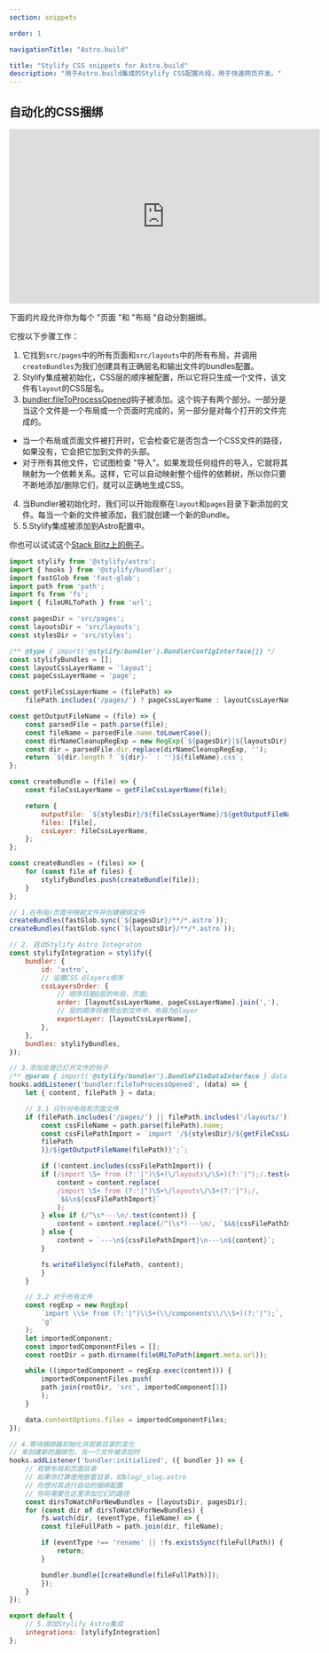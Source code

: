 ```yaml
---
section: snippets

order: 1

navigationTitle: "Astro.build"

title: "Stylify CSS snippets for Astro.build"
description: "用于Astro.build集成的Stylify CSS配置片段，用于快速网页开发。"
---
```


## 自动化的CSS捆绑

<iframe width="560" height="315" src="https://www.youtube-nocookie.com/embed/OYJn23w8fqI" loading="lazy" fetchpriority="low" class="width:100%" frameborder="0" allow="accelerometer; autoplay; clipboard-write; encrypted-media; gyroscope; picture-in-picture" allowfullscreen></iframe>

下面的片段允许你为每个 "页面 "和 "布局 "自动分割捆绑。

它按以下步骤工作：
1. 它找到`src/pages`中的所有页面和`src/layouts`中的所有布局，并调用`createBundles`为我们创建具有正确层名和输出文件的bundles配置。
2. Stylify集成被初始化，CSS层的顺序被配置，所以它将只生成一个文件，该文件有`layout`的CSS层名。
3. [bundler:fileToProcessOpened](/zh/docs/bundler#hooks)钩子被添加。这个钩子有两个部分。一部分是当这个文件是一个布局或一个页面时完成的，另一部分是对每个打开的文件完成的。
 - 当一个布局或页面文件被打开时，它会检查它是否包含一个CSS文件的路径，如果没有，它会把它加到文件的头部。
 - 对于所有其他文件，它试图检查 "导入"。如果发现任何组件的导入，它就将其映射为一个依赖关系。这样，它可以自动映射整个组件的依赖树，所以你只要不断地添加/删除它们，就可以正确地生成CSS。
4. 当Bundler被初始化时，我们可以开始观察在`layout`和`pages`目录下新添加的文件。每当一个新的文件被添加，我们就创建一个新的Bundle。
5. 5.Stylify集成被添加到Astro配置中。

你也可以试试这个[Stack Blitz上的例子](https://stackblitz.com/edit/stylify-astro-automated-bundles-example?file=src%2Fpages%2Findex.astro)。

```javascript
import stylify from '@stylify/astro';
import { hooks } from '@stylify/bundler';
import fastGlob from 'fast-glob';
import path from 'path';
import fs from 'fs';
import { fileURLToPath } from 'url';

const pagesDir = 'src/pages';
const layoutsDir = 'src/layouts';
const stylesDir = 'src/styles';

/** @type { import('@stylify/bundler').BundlerConfigInterface[]} */
const stylifyBundles = [];
const layoutCssLayerName = 'layout';
const pageCssLayerName = 'page';

const getFileCssLayerName = (filePath) =>
	filePath.includes('/pages/') ? pageCssLayerName : layoutCssLayerName;

const getOutputFileName = (file) => {
	const parsedFile = path.parse(file);
	const fileName = parsedFile.name.toLowerCase();
	const dirNameCleanupRegExp = new RegExp(`${pagesDir}|${layoutsDir}|\\W`, 'g');
	const dir = parsedFile.dir.replace(dirNameCleanupRegExp, '');
	return `${dir.length ? `${dir}-` : ''}${fileName}.css`;
};

const createBundle = (file) => {
	const fileCssLayerName = getFileCssLayerName(file);

	return {
		outputFile: `${stylesDir}/${fileCssLayerName}/${getOutputFileName(file)}`,
		files: [file],
		cssLayer: fileCssLayerName,
	};
};

const createBundles = (files) => {
	for (const file of files) {
		stylifyBundles.push(createBundle(file));
	}
};

// 1.在布局/页面中映射文件并创建捆绑文件
createBundles(fastGlob.sync(`${pagesDir}/**/*.astro`));
createBundles(fastGlob.sync(`${layoutsDir}/**/*.astro`));

// 2. 启动Stylify Astro Integraton
const stylifyIntegration = stylify({
	bundler: {
		id: 'astro',
		// 设置CSS @layers顺序
		cssLayersOrder: {
			// 顺序将是@层的布局，页面;
			order: [layoutCssLayerName, pageCssLayerName].join(','),
			// 层的顺序将被导出到文件中，布局为@layer
			exportLayer: [layoutCssLayerName],
		},
	},
	bundles: stylifyBundles,
});

// 3.添加处理已打开文件的钩子
/** @param { import('@stylify/bundler').BundleFileDataInterface } data */
hooks.addListener('bundler:fileToProcessOpened', (data) => {
	let { content, filePath } = data;

	// 3.1 只针对布局和页面文件
	if (filePath.includes('/pages/') || filePath.includes('/layouts/')) {
		const cssFileName = path.parse(filePath).name;
		const cssFilePathImport = `import '/${stylesDir}/${getFileCssLayerName(
		filePath
		)}/${getOutputFileName(filePath)}';`;

		if (!content.includes(cssFilePathImport)) {
		if (/import \S+ from (?:'|")\S+(\/layouts\/\S+)(?:'|");/.test(content)) {
			content = content.replace(
			/import \S+ from (?:'|")\S+\/layouts\/\S+(?:'|");/,
			`$&\n${cssFilePathImport}`
			);
		} else if (/^\s*---\n/.test(content)) {
			content = content.replace(/^(\s*)---\n/, `$&${cssFilePathImport}\n`);
		} else {
			content = `---\n${cssFilePathImport}\n---\n${content}`;
		}

		fs.writeFileSync(filePath, content);
		}
	}

	// 3.2 对于所有文件
	const regExp = new RegExp(
		`import \\S+ from (?:'|")\\S+(\\/components\\/\\S+)(?:'|");`,
		'g'
	);
	let importedComponent;
	const importedComponentFiles = [];
	const rootDir = path.dirname(fileURLToPath(import.meta.url));

	while ((importedComponent = regExp.exec(content))) {
		importedComponentFiles.push(
		path.join(rootDir, 'src', importedComponent[1])
		);
	}

	data.contentOptions.files = importedComponentFiles;
});

// 4.等待捆绑器初始化并观察目录的变化
// 来创建新的捆绑包，当一个文件被添加时
hooks.addListener('bundler:initialized', ({ bundler }) => {
	// 观察布局和页面目录
	// 如果你打算使用嵌套目录，如blog/_slug.astro
	// 你想对其进行自动的捆绑配置
	// 你将需要在这里添加它们的路径
	const dirsToWatchForNewBundles = [layoutsDir, pagesDir];
	for (const dir of dirsToWatchForNewBundles) {
		fs.watch(dir, (eventType, fileName) => {
		const fileFullPath = path.join(dir, fileName);

		if (eventType !== 'rename' || !fs.existsSync(fileFullPath)) {
			return;
		}

		bundler.bundle([createBundle(fileFullPath)]);
		});
	}
});

export default {
	// 5.添加Stylify Astro集成
	integrations: [stylifyIntegration]
};
```
